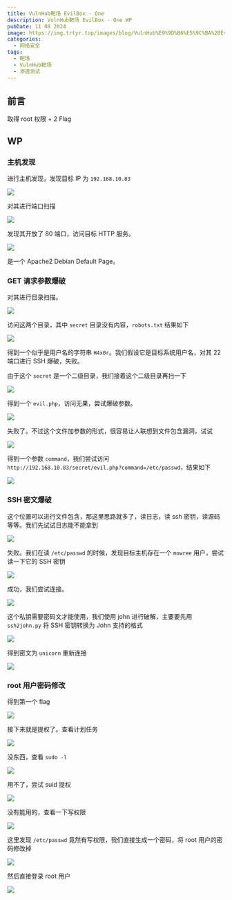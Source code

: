 ```yaml
---
title: VulnHub靶场 EvilBox - One
description: VulnHub靶场 EvilBox - One WP
pubDate: 11 08 2024
image: https://img.trtyr.top/images/blog/VulnHub%E9%9D%B6%E5%9C%BA%20EvilBox%20-%20One/006%20EvilBox%20-%20One-24.png?imageMogr2/format/avif
categories:
  - 网络安全
tags:
  - 靶场
  - VulnHub靶场
  - 渗透测试
---
```


## 前言

取得 root 权限 + 2 Flag

## WP

### 主机发现

进行主机发现，发现目标 IP 为 `192.168.10.83`

![](https://img.trtyr.top/images/blog/VulnHub%E9%9D%B6%E5%9C%BA%20EvilBox%20-%20One/006%20EvilBox%20-%20One-1.png?imageMogr2/format/avif)

对其进行端口扫描

![](https://img.trtyr.top/images/blog/VulnHub%E9%9D%B6%E5%9C%BA%20EvilBox%20-%20One/006%20EvilBox%20-%20One-2.png?imageMogr2/format/avif)

发现其开放了 80 端口，访问目标 HTTP 服务。

![](https://img.trtyr.top/images/blog/VulnHub%E9%9D%B6%E5%9C%BA%20EvilBox%20-%20One/006%20EvilBox%20-%20One-3.png?imageMogr2/format/avif)

是一个 Apache2 Debian Default Page。

### GET 请求参数爆破

对其进行目录扫描。

![](https://img.trtyr.top/images/blog/VulnHub%E9%9D%B6%E5%9C%BA%20EvilBox%20-%20One/006%20EvilBox%20-%20One-4.png?imageMogr2/format/avif)

访问这两个目录，其中 `secret` 目录没有内容，`robots.txt` 结果如下

![](https://img.trtyr.top/images/blog/VulnHub%E9%9D%B6%E5%9C%BA%20EvilBox%20-%20One/006%20EvilBox%20-%20One-5.png?imageMogr2/format/avif)

得到一个似乎是用户名的字符串 `H4x0r`。我们假设它是目标系统用户名，对其 22 端口进行 SSH 爆破，失败。

由于这个 `secret` 是一个二级目录，我们接着这个二级目录再扫一下

![](https://img.trtyr.top/images/blog/VulnHub%E9%9D%B6%E5%9C%BA%20EvilBox%20-%20One/006%20EvilBox%20-%20One-6.png?imageMogr2/format/avif)

得到一个 `evil.php`，访问无果，尝试爆破参数。

![](https://img.trtyr.top/images/blog/VulnHub%E9%9D%B6%E5%9C%BA%20EvilBox%20-%20One/006%20EvilBox%20-%20One-10.png?imageMogr2/format/avif)

失败了。不过这个文件加参数的形式，很容易让人联想到文件包含漏洞，试试

![](https://img.trtyr.top/images/blog/VulnHub%E9%9D%B6%E5%9C%BA%20EvilBox%20-%20One/006%20EvilBox%20-%20One-9.png?imageMogr2/format/avif)

得到一个参数 `command`，我们尝试访问 `http://192.168.10.83/secret/evil.php?command=/etc/passwd`，结果如下

![](https://img.trtyr.top/images/blog/VulnHub%E9%9D%B6%E5%9C%BA%20EvilBox%20-%20One/006%20EvilBox%20-%20One-11.png?imageMogr2/format/avif)

### SSH 密文爆破

这个位置可以进行文件包含，那这里思路就多了，读日志，读 ssh 密钥，读源码等等。我们先试试日志能不能拿到

![](https://img.trtyr.top/images/blog/VulnHub%E9%9D%B6%E5%9C%BA%20EvilBox%20-%20One/006%20EvilBox%20-%20One-12.png?imageMogr2/format/avif)

失败。我们在读 `/etc/passwd` 的时候，发现目标主机存在一个 `mowree` 用户，尝试读一下它的 SSH 密钥

![](https://img.trtyr.top/images/blog/VulnHub%E9%9D%B6%E5%9C%BA%20EvilBox%20-%20One/006%20EvilBox%20-%20One-13.png?imageMogr2/format/avif)

成功，我们尝试连接。

![](https://img.trtyr.top/images/blog/VulnHub%E9%9D%B6%E5%9C%BA%20EvilBox%20-%20One/006%20EvilBox%20-%20One-14.png?imageMogr2/format/avif)

这个私钥需要密码文才能使用，我们使用 john 进行破解，主要要先用 `ssh2john.py` 将 SSH 密钥转换为 John 支持的格式

![](https://img.trtyr.top/images/blog/VulnHub%E9%9D%B6%E5%9C%BA%20EvilBox%20-%20One/006%20EvilBox%20-%20One-15.png?imageMogr2/format/avif)

得到密文为 `unicorn` 重新连接

![](https://img.trtyr.top/images/blog/VulnHub%E9%9D%B6%E5%9C%BA%20EvilBox%20-%20One/006%20EvilBox%20-%20One-16.png?imageMogr2/format/avif)

### root 用户密码修改

得到第一个 flag

![](https://img.trtyr.top/images/blog/VulnHub%E9%9D%B6%E5%9C%BA%20EvilBox%20-%20One/006%20EvilBox%20-%20One-17.png?imageMogr2/format/avif)

接下来就是提权了。查看计划任务

![](https://img.trtyr.top/images/blog/VulnHub%E9%9D%B6%E5%9C%BA%20EvilBox%20-%20One/006%20EvilBox%20-%20One-18.png?imageMogr2/format/avif)

没东西，查看 `sudo -l`

![](https://img.trtyr.top/images/blog/VulnHub%E9%9D%B6%E5%9C%BA%20EvilBox%20-%20One/006%20EvilBox%20-%20One-19.png?imageMogr2/format/avif)

用不了，尝试 suid 提权

![](https://img.trtyr.top/images/blog/VulnHub%E9%9D%B6%E5%9C%BA%20EvilBox%20-%20One/006%20EvilBox%20-%20One-20.png?imageMogr2/format/avif)

没有能用的，查看一下写权限

![](https://img.trtyr.top/images/blog/VulnHub%E9%9D%B6%E5%9C%BA%20EvilBox%20-%20One/006%20EvilBox%20-%20One-21.png?imageMogr2/format/avif)

这里发现 `/etc/passwd` 竟然有写权限，我们直接生成一个密码，将 root 用户的密码修改掉

![](https://img.trtyr.top/images/blog/VulnHub%E9%9D%B6%E5%9C%BA%20EvilBox%20-%20One/006%20EvilBox%20-%20One-22.png?imageMogr2/format/avif)

然后直接登录 root 用户

![](https://img.trtyr.top/images/blog/VulnHub%E9%9D%B6%E5%9C%BA%20EvilBox%20-%20One/006%20EvilBox%20-%20One-23.png?imageMogr2/format/avif)
